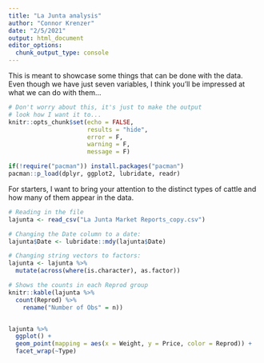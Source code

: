 ```yaml
---
title: "La Junta analysis"
author: "Connor Krenzer"
date: "2/5/2021"
output: html_document
editor_options: 
  chunk_output_type: console
---
```


This is meant to showcase some things that can be done with the data. Even though we have just seven variables, I think you'll be impressed at what we can do with them...


```r
# Don't worry about this, it's just to make the output
# look how I want it to...
knitr::opts_chunk$set(echo = FALSE,
                      results = "hide",
                      error = F,
                      warning = F,
                      message = F)
```


```r
if(!require("pacman")) install.packages("pacman")
pacman::p_load(dplyr, ggplot2, lubridate, readr)

```

For starters, I want to bring your attention to the distinct types of cattle and how many of them appear in the data.
```r
# Reading in the file
lajunta <- read_csv("La Junta Market Reports_copy.csv")

# Changing the Date column to a date:
lajunta$Date <- lubridate::mdy(lajunta$Date)

# Changing string vectors to factors:
lajunta <- lajunta %>% 
  mutate(across(where(is.character), as.factor))

# Shows the counts in each Reprod group
knitr::kable(lajunta %>% 
  count(Reprod) %>% 
    rename("Number of Obs" = n))


lajunta %>%
  ggplot() +
  geom_point(mapping = aes(x = Weight, y = Price, color = Reprod)) +
  facet_wrap(~Type)

```